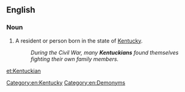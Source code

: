==English==

===Noun===
{{en-noun}}

# A resident or person born in the state of [[Kentucky]].
#: '' During the Civil War, many '''Kentuckians''' found themselves fighting their own family members.''

[[Category:en:Kentucky]]

[[Category:en:Demonyms]]

[[et:Kentuckian]]